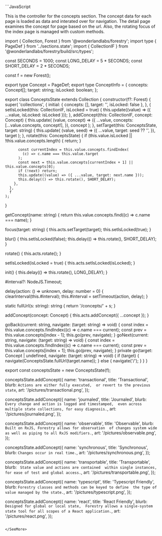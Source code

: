 

<SeeMore title="A More Involved Example">
```JavaScript

This is the controller for the concepts section. The concept data for each page 
is loaded as data and interated over for navigation. The detail page examines the 
concept for page based on the url. Also, the rotating focus of the index page
is managed with custom methods. 

import { Collection, Forest } from '@wonderlandlabs/forestry';
import type { PageDef } from '../sections.state';
import { CollectionIF } from '@wonderlandlabs/forestry/build/src/types';

const SECONDS = 1000;
const LONG_DELAY = 5 * SECONDS;
const SHORT_DELAY = 2 * SECONDS;

const f = new Forest();

export type Concept = PageDef;
export type ConceptInfo = {
  concepts: Concept[];
  target: string;
  isLocked: boolean;
};

export class ConceptsState extends Collection<ConceptInfo> {
  constructor(f?: Forest) {
    super(
      'collections',
      {
        initial: { concepts: [], target: '', isLocked: false },
      },
      {
        setIsLocked(this: CollectionIF<ConceptInfo>, isLocked = true) {
          this.update((value) => ({ ...value, isLocked: isLocked }));
        },
        addConcept(this: CollectionIF<ConceptInfo>, concept: Concept) {
          this.update(
            (value, concept) => ({
              ...value,
              concepts: [...value.concepts, concept!],
            }),
            concept
          );
        },
        setTarget(this: ConceptsState, target: string) {
          this.update(
            (value, seed) => ({
              ...value,
              target: seed ?? '',
            }),
            target
          );
        },
        rotate(this: ConceptsState) {
          if (this.value.isLocked || !this.value.concepts.length) {
            return;
          }

          const currentIndex = this.value.concepts.findIndex(
            (c) => c.name === this.value.target
          );
          const next = this.value.concepts[currentIndex + 1] || this.value.concepts[0];
          if (!next) return;
          this.update((value) => ({ ...value, target: next.name }));
          this.delay(() => this.rotate(), SHORT_DELAY);
        },
      },
      f
    );
  }

  getConcept(name: string) {
    return this.value.concepts.find((c) => c.name === name);
  }

  focus(target: string) {
    this.acts.setTarget(target);
    this.setIsLocked(true);
  }

  blur() {
    this.setIsLocked(false);
    this.delay(() => this.rotate(), SHORT_DELAY);
  }

  rotate() {
    this.acts.rotate();
  }

  setIsLocked(isLocked = true) {
    this.acts.setIsLocked(isLocked);
  }

  init() {
    this.delay(() => this.rotate(), LONG_DELAY);
  }

  #interval?: NodeJS.Timeout;

  delay(action: () => unknown, delay: number = 0) {
    clearInterval(this.#interval);
    this.#interval = setTimeout(action, delay);
  }

  static fullUrl(s: string): string {
    return '/concepts/' + s;
  }

  addConcept(concept: Concept) {
    this.acts.addConcept({ ...concept });
  }

  goBack(current: string, navigate: (target: string) => void) {
    const index = this.value.concepts.findIndex((c) => c.name === current);
    const prev = this.value.concepts[index - 1];
    this.go(prev, navigate);
  }
  goNext(current: string, navigate: (target: string) => void) {
    const index = this.value.concepts.findIndex((c) => c.name === current);
    const prev = this.value.concepts[index + 1];
    this.go(prev, navigate);
  }
  private go(target: Concept | undefined, navigate: (target: string) => void) {
    if (target) {
      navigate(ConceptsState.fullUrl(target.name));
    } else {
      navigate('/');
    }
  }
}

export const conceptsState = new ConceptsState(f);

conceptsState.addConcept({
  name: 'transactional',
  title: 'Transactional',
  blurb: `Actions are either fully executed, 
  or revert to the previous state`,
  art: '/pictures/transactional.png',
});

conceptsState.addConcept({
  name: 'journaled',
  title: 'Journaled',
  blurb: `Every change and action is logged and timestamped, 
  even across multiple state collections,
   for easy diagnosis.`,
  art: '/pictures/journaled.png',
});

conceptsState.addConcept({
  name: 'observable',
  title: 'Observable',
  blurb: `Built on RxJS, Forestry allows for observation 
  of changes system wide as well as piping to all
      RxJS modifiers.`,
  art: '/pictures/observable.png',
});

conceptsState.addConcept({
  name: 'synchronous',
  title: 'Synchronous',
  blurb: `Changes occur in real time.`,
  art: '/pictures/synchronous.png',
});

conceptsState.addConcept({
  name: 'transportable',
  title: 'Transportable',
  blurb: ` State value and actions are contained 
  within single instances, for ease of test and global access.`,
  art: '/pictures/transportable.png',
});

conceptsState.addConcept({
  name: 'typescript',
  title: 'Typescript Friendly',
  blurb: `Forestry classes and methods can be keyed to define 
  the type of value managed by the state.`,
  art: '/pictures/typescript.png',
});

conceptsState.addConcept({
  name: 'react',
  title: 'React Friendly',
  blurb: `Designed for global or local state, 
  Forestry allows a single-system
  state tool for all scopes of a React application.`,
  art: '/pictures/react.png',
});

```

</SeeMore>
